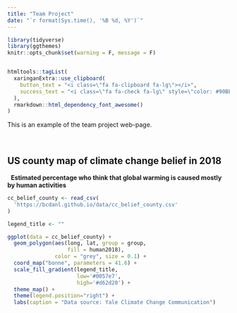 ```yaml
---
title: "Team Project"
date: "`r format(Sys.time(), '%B %d, %Y')`"
---
```


```r
library(tidyverse)
library(ggthemes)
knitr::opts_chunk$set(warning = F, message = F)


htmltools::tagList(
  xaringanExtra::use_clipboard(
    button_text = "<i class=\"fa fa-clipboard fa-lg\"></i>",
    success_text = "<i class=\"fa fa-check fa-lg\" style=\"color: #90BE6D\"></i>",
  ),
  rmarkdown::html_dependency_font_awesome()
)
```

This is an example of the team project web-page.

<br>

## US county map of climate change belief in 2018

&nbsp;
__Estimated percentage who think that global warming is caused mostly by human activities__

```r
cc_belief_county <- read_csv(
  'https://bcdanl.github.io/data/cc_belief_county.csv'
)
```


```r

legend_title <- ""

ggplot(data = cc_belief_county) +
  geom_polygon(aes(long, lat, group = group, 
                   fill = human2018),
               color = "grey", size = 0.1) +
  coord_map("bonne", parameters = 41.6) + 
  scale_fill_gradient(legend_title, 
                      low='#0057e7', 
                      high='#d62d20') +
  theme_map() + 
  theme(legend.position="right") +
  labs(caption = "Data source: Yale Climate Change Communication")
```



